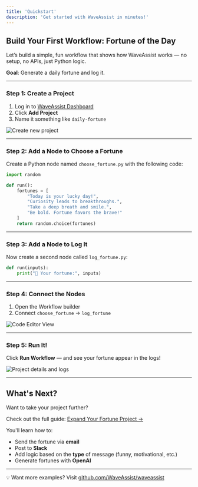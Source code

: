 ```yaml
---
title: 'Quickstart'
description: 'Get started with WaveAssist in minutes!'
---
```


## Build Your First Workflow: Fortune of the Day

Let’s build a simple, fun workflow that shows how WaveAssist works — no setup, no APIs, just Python logic.

**Goal**: Generate a daily fortune and log it.

---

### Step 1: Create a Project

1. Log in to [WaveAssist Dashboard](https://app.waveassist.io)
2. Click **Add Project**
3. Name it something like `daily-fortune`

<Frame caption="Create new project">
  <img src="/images/create_project.png" alt="Create new project" />
</Frame>

---

### Step 2: Add a Node to Choose a Fortune

Create a Python node named `choose_fortune.py` with the following code:

```python
import random

def run():
    fortunes = [
        "Today is your lucky day!",
        "Curiosity leads to breakthroughs.",
        "Take a deep breath and smile.",
        "Be bold. Fortune favors the brave!"
    ]
    return random.choice(fortunes)
```

---

### Step 3: Add a Node to Log It

Now create a second node called `log_fortune.py`:

```python
def run(inputs):
    print("🧿 Your fortune:", inputs)
```

---

### Step 4: Connect the Nodes

1. Open the Workflow builder
2. Connect `choose_fortune` → `log_fortune`

<Frame caption="Edit and Connect Nodes">
  <img src="/images/code_editor.png" alt="Code Editor View" />
</Frame>

---

### Step 5: Run It!

Click **Run Workflow** — and see your fortune appear in the logs!

<Frame caption="Workflow Log Output">
  <img src="/images/project_details.png" alt="Project details and logs" />
</Frame>

---

## What's Next?

Want to take your project further?

Check out the full guide: [Expand Your Fortune Project →](./whats-next)

You'll learn how to:
- Send the fortune via **email**
- Post to **Slack**
- Add logic based on the **type** of message (funny, motivational, etc.)
- Generate fortunes with **OpenAI**

---

💡 Want more examples? Visit [github.com/WaveAssist/waveassist](https://github.com/WaveAssist/waveassist)

